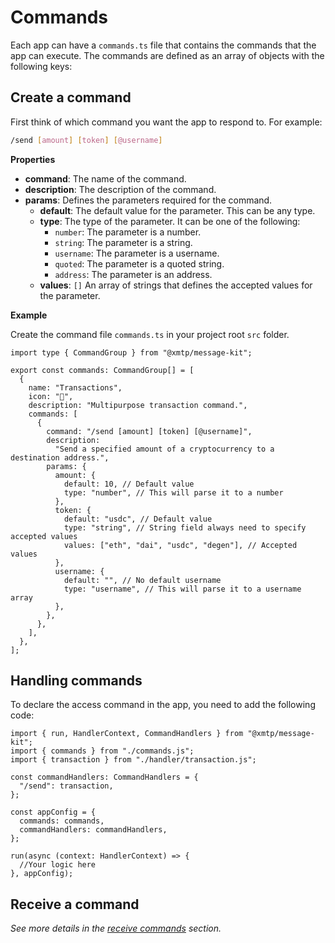 # Commands

Each app can have a `commands.ts` file that contains the commands that the app can execute. The commands are defined as an array of objects with the following keys:

## Create a command

First think of which command you want the app to respond to. For example:

```bash [cmd]
/send [amount] [token] [@username]
```

**Properties**

- **command**: The name of the command.
- **description**: The description of the command.
- **params**: Defines the parameters required for the command.
  - **default**: The default value for the parameter. This can be any type.
  - **type**: The type of the parameter. It can be one of the following:
    - `number`: The parameter is a number.
    - `string`: The parameter is a string.
    - `username`: The parameter is a username.
    - `quoted`: The parameter is a quoted string.
    - `address`: The parameter is an address.
  - **values**: `[]` An array of strings that defines the accepted values for the parameter.

**Example**

Create the command file `commands.ts` in your project root `src` folder.

```tsx [src/commands.ts]
import type { CommandGroup } from "@xmtp/message-kit";

export const commands: CommandGroup[] = [
  {
    name: "Transactions",
    icon: "💸",
    description: "Multipurpose transaction command.",
    commands: [
      {
        command: "/send [amount] [token] [@username]",
        description:
          "Send a specified amount of a cryptocurrency to a destination address.",
        params: {
          amount: {
            default: 10, // Default value
            type: "number", // This will parse it to a number
          },
          token: {
            default: "usdc", // Default value
            type: "string", // String field always need to specify accepted values
            values: ["eth", "dai", "usdc", "degen"], // Accepted values
          },
          username: {
            default: "", // No default username
            type: "username", // This will parse it to a username array
          },
        },
      },
    ],
  },
];
```

## Handling commands

To declare the access command in the app, you need to add the following code:

```tsx
import { run, HandlerContext, CommandHandlers } from "@xmtp/message-kit";
import { commands } from "./commands.js";
import { transaction } from "./handler/transaction.js";

const commandHandlers: CommandHandlers = {
  "/send": transaction,
};

const appConfig = {
  commands: commands,
  commandHandlers: commandHandlers,
};

run(async (context: HandlerContext) => {
  //Your logic here
}, appConfig);
```

## Receive a command

_See more details in the [receive commands](/concepts/content-types/command) section._
